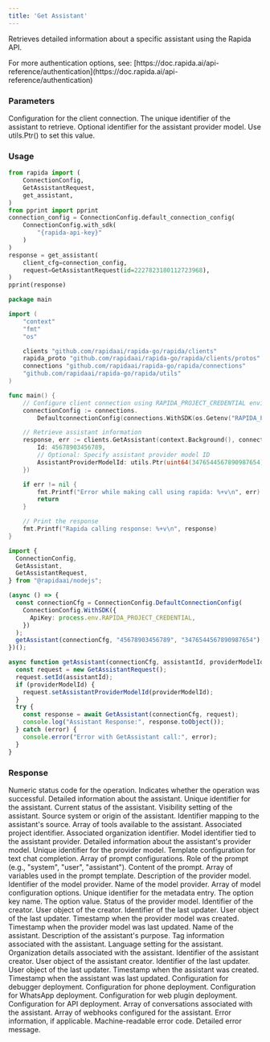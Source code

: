 ```yaml
---
title: 'Get Assistant'
---
```


Retrieves detailed information about a specific assistant using the Rapida API.

<Info>
For more authentication options, see: [https://doc.rapida.ai/api-reference/authentication](https://doc.rapida.ai/api-reference/authentication)
</Info>

### Parameters

<ParamField body="connectionConfig" type="ConnectionConfig" required>
Configuration for the client connection.
</ParamField>

<ParamField body="request" type="GetAssistantRequest" required>
<Expandable>
<ParamField body="id" type="uint64" required>
The unique identifier of the assistant to retrieve.
</ParamField>
<ParamField body="assistantProviderModelId" type="uint64" optional>
Optional identifier for the assistant provider model. Use utils.Ptr() to set this value.
</ParamField>
</Expandable>
</ParamField>

### Usage

<CodeGroup>

```python Python
from rapida import (
    ConnectionConfig,
    GetAssistantRequest,
    get_assistant,
)
from pprint import pprint
connection_config = ConnectionConfig.default_connection_config(
    ConnectionConfig.with_sdk(
        "{rapida-api-key}"
    )
)
response = get_assistant(
    client_cfg=connection_config,
    request=GetAssistantRequest(id=2227823180112723968),
)
pprint(response)

```

```go Go
package main

import (
	"context"
	"fmt"
	"os"

	clients "github.com/rapidaai/rapida-go/rapida/clients"
	rapida_proto "github.com/rapidaai/rapida-go/rapida/clients/protos"
	connections "github.com/rapidaai/rapida-go/rapida/connections"
	"github.com/rapidaai/rapida-go/rapida/utils"
)

func main() {
	// Configure client connection using RAPIDA_PROJECT_CREDENTIAL environment variable
	connectionConfig := connections.
		DefaultconnectionConfig(connections.WithSDK(os.Getenv("RAPIDA_PROJECT_CREDENTIAL")))

	// Retrieve assistant information
	response, err := clients.GetAssistant(context.Background(), connectionConfig, &rapida_proto.GetAssistantRequest{
		Id: 45678903456789,
		// Optional: Specify assistant provider model ID
		AssistantProviderModelId: utils.Ptr(uint64(3476544567890987654)),
	})

	if err != nil {
		fmt.Printf("Error while making call using rapida: %+v\n", err)
		return
	}

	// Print the response
	fmt.Printf("Rapida calling response: %+v\n", response)
}
```
```typescript NodeJs
import {
  ConnectionConfig,
  GetAssistant,
  GetAssistantRequest,
} from "@rapidaai/nodejs";

(async () => {
  const connectionCfg = ConnectionConfig.DefaultConnectionConfig(
    ConnectionConfig.WithSDK({
      ApiKey: process.env.RAPIDA_PROJECT_CREDENTIAL,
    })
  );
  getAssistant(connectionCfg, "45678903456789", "3476544567890987654");
})();

async function getAssistant(connectionCfg, assistantId, providerModelId) {
  const request = new GetAssistantRequest();
  request.setId(assistantId);
  if (providerModelId) {
    request.setAssistantProviderModelId(providerModelId);
  }
  try {
    const response = await GetAssistant(connectionCfg, request);
    console.log("Assistant Response:", response.toObject());
  } catch (error) {
    console.error("Error with GetAssistant call:", error);
  }
}
```

</CodeGroup>

### Response

<ParamField body="code" type="int32">
Numeric status code for the operation.
</ParamField>

<ParamField body="success" type="boolean">
Indicates whether the operation was successful.
</ParamField>

<ParamField body="data" type="Assistant">
Detailed information about the assistant.
<Expandable>
<ParamField body="id" type="uint64">
Unique identifier for the assistant.
</ParamField>
<ParamField body="status" type="string">
Current status of the assistant.
</ParamField>
<ParamField body="visibility" type="string">
Visibility setting of the assistant.
</ParamField>
<ParamField body="source" type="string">
Source system or origin of the assistant.
</ParamField>
<ParamField body="sourceIdentifier" type="uint64">
Identifier mapping to the assistant's source.
</ParamField>
<ParamField body="assistantTools" type="AssistantTool[]">
Array of tools available to the assistant.
</ParamField>
<ParamField body="projectId" type="uint64">
Associated project identifier.
</ParamField>
<ParamField body="organizationId" type="uint64">
Associated organization identifier.
</ParamField>
<ParamField body="assistantProviderModelId" type="uint64">
Model identifier tied to the assistant provider.
</ParamField>
<ParamField body="assistantProviderModel" type="AssistantProviderModel">
Detailed information about the assistant's provider model.
<Expandable>
<ParamField body="id" type="uint64">
Unique identifier for the provider model.
</ParamField>
<ParamField body="template" type="TextChatCompletePrompt">
Template configuration for text chat completion.
<Expandable>
<ParamField body="prompt" type="TextPrompt[]">
Array of prompt configurations.
<Expandable>
<ParamField body="role" type="string">
Role of the prompt (e.g., "system", "user", "assistant").
</ParamField>
<ParamField body="content" type="string">
Content of the prompt.
</ParamField>
</Expandable>
</ParamField>
<ParamField body="promptVariables" type="Variable[]">
Array of variables used in the prompt template.
</ParamField>
</Expandable>
</ParamField>
<ParamField body="description" type="string">
Description of the provider model.
</ParamField>
<ParamField body="modelProviderId" type="uint64">
Identifier of the model provider.
</ParamField>
<ParamField body="modelProviderName" type="string">
Name of the model provider.
</ParamField>
<ParamField body="assistantModelOptions" type="Metadata[]">
Array of model configuration options.
<Expandable>
<ParamField body="id" type="uint64">
Unique identifier for the metadata entry.
</ParamField>
<ParamField body="key" type="string">
The option key name.
</ParamField>
<ParamField body="value" type="string">
The option value.
</ParamField>
</Expandable>
</ParamField>
<ParamField body="status" type="string">
Status of the provider model.
</ParamField>
<ParamField body="createdBy" type="uint64">
Identifier of the creator.
</ParamField>
<ParamField body="createdUser" type="User">
User object of the creator.
</ParamField>
<ParamField body="updatedBy" type="uint64">
Identifier of the last updater.
</ParamField>
<ParamField body="updatedUser" type="User">
User object of the last updater.
</ParamField>
<ParamField body="createdDate" type="timestamp">
Timestamp when the provider model was created.
</ParamField>
<ParamField body="updatedDate" type="timestamp">
Timestamp when the provider model was last updated.
</ParamField>
</Expandable>
</ParamField>
<ParamField body="name" type="string">
Name of the assistant.
</ParamField>
<ParamField body="description" type="string">
Description of the assistant's purpose.
</ParamField>
<ParamField body="assistantTag" type="Tag">
Tag information associated with the assistant.
</ParamField>
<ParamField body="language" type="string">
Language setting for the assistant.
</ParamField>
<ParamField body="organization" type="Organization">
Organization details associated with the assistant.
</ParamField>
<ParamField body="createdBy" type="uint64">
Identifier of the assistant creator.
</ParamField>
<ParamField body="createdUser" type="User">
User object of the assistant creator.
</ParamField>
<ParamField body="updatedBy" type="uint64">
Identifier of the last updater.
</ParamField>
<ParamField body="updatedUser" type="User">
User object of the last updater.
</ParamField>
<ParamField body="createdDate" type="timestamp">
Timestamp when the assistant was created.
</ParamField>
<ParamField body="updatedDate" type="timestamp">
Timestamp when the assistant was last updated.
</ParamField>
<ParamField body="debuggerDeployment" type="AssistantDebuggerDeployment">
Configuration for debugger deployment.
</ParamField>
<ParamField body="phoneDeployment" type="AssistantPhoneDeployment">
Configuration for phone deployment.
</ParamField>
<ParamField body="whatsappDeployment" type="AssistantWhatsappDeployment">
Configuration for WhatsApp deployment.
</ParamField>
<ParamField body="webPluginDeployment" type="AssistantWebpluginDeployment">
Configuration for web plugin deployment.
</ParamField>
<ParamField body="apiDeployment" type="AssistantApiDeployment">
Configuration for API deployment.
</ParamField>
<ParamField body="assistantConversations" type="AssistantConversation[]">
Array of conversations associated with the assistant.
</ParamField>
<ParamField body="assistantWebhooks" type="AssistantWebhook[]">
Array of webhooks configured for the assistant.
</ParamField>
</Expandable>
</ParamField>
<ParamField body="error" type="object">
Error information, if applicable.
<Expandable>
<ResponseField name="errorCode" type="string">
Machine-readable error code.
</ResponseField>
<ResponseField name="errorMessage" type="string">
Detailed error message.
</ResponseField>
</Expandable>
</ParamField>